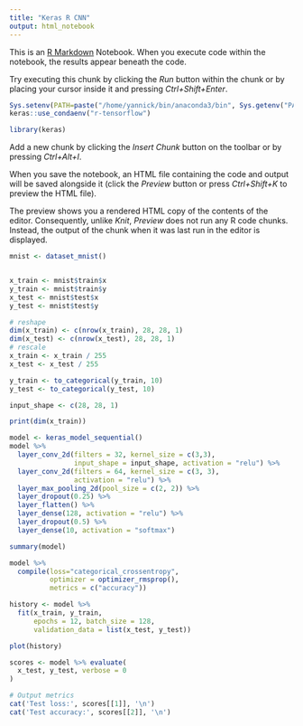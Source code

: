 ```yaml
---
title: "Keras R CNN"
output: html_notebook
---
```


This is an [R Markdown](http://rmarkdown.rstudio.com) Notebook. When you execute code within the notebook, the results appear beneath the code. 

Try executing this chunk by clicking the *Run* button within the chunk or by placing your cursor inside it and pressing *Ctrl+Shift+Enter*. 

```r
Sys.setenv(PATH=paste("/home/yannick/bin/anaconda3/bin", Sys.getenv("PATH"), sep = ":"))
keras::use_condaenv("r-tensorflow")

library(keras)
```

Add a new chunk by clicking the *Insert Chunk* button on the toolbar or by pressing *Ctrl+Alt+I*.

When you save the notebook, an HTML file containing the code and output will be saved alongside it (click the *Preview* button or press *Ctrl+Shift+K* to preview the HTML file).

The preview shows you a rendered HTML copy of the contents of the editor. Consequently, unlike *Knit*, *Preview* does not run any R code chunks. Instead, the output of the chunk when it was last run in the editor is displayed.

```r
mnist <- dataset_mnist()


x_train <- mnist$train$x
y_train <- mnist$train$y
x_test <- mnist$test$x
y_test <- mnist$test$y

# reshape
dim(x_train) <- c(nrow(x_train), 28, 28, 1)
dim(x_test) <- c(nrow(x_test), 28, 28, 1)
# rescale
x_train <- x_train / 255
x_test <- x_test / 255

y_train <- to_categorical(y_train, 10)
y_test <- to_categorical(y_test, 10)

input_shape <- c(28, 28, 1)

print(dim(x_train))
```

```r
model <- keras_model_sequential() 
model %>% 
  layer_conv_2d(filters = 32, kernel_size = c(3,3),
                input_shape = input_shape, activation = "relu") %>%
  layer_conv_2d(filters = 64, kernel_size = c(3, 3),
                activation = "relu") %>%
  layer_max_pooling_2d(pool_size = c(2, 2)) %>%
  layer_dropout(0.25) %>%
  layer_flatten() %>%
  layer_dense(128, activation = "relu") %>%
  layer_dropout(0.5) %>%
  layer_dense(10, activation = "softmax")

summary(model)
```

```r
model %>%
  compile(loss="categorical_crossentropy",
          optimizer = optimizer_rmsprop(),
          metrics = c("accuracy"))

history <- model %>%
  fit(x_train, y_train,
      epochs = 12, batch_size = 128,
      validation_data = list(x_test, y_test))
```

```r
plot(history)
```

```r
scores <- model %>% evaluate(
  x_test, y_test, verbose = 0
)

# Output metrics
cat('Test loss:', scores[[1]], '\n')
cat('Test accuracy:', scores[[2]], '\n')
```

